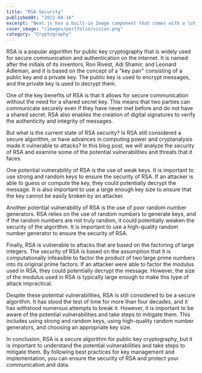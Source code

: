 ```yaml
---
title: "RSA Security"
publishedAt: "2022-04-16"
excerpt: "Next.js has a built-in Image component that comes with a lot of performance optimization features when you are using it."
cover_image: "/images/portfolio/vision.png"
category: "Cryptography"
---
```


RSA is a popular algorithm for public key cryptography that is widely used for secure communication and authentication on the internet. It is named after the initials of its inventors, Ron Rivest, Adi Shamir, and Leonard Adleman, and it is based on the concept of a "key pair" consisting of a public key and a private key. The public key is used to encrypt messages, and the private key is used to decrypt them.

One of the key benefits of RSA is that it allows for secure communication without the need for a shared secret key. This means that two parties can communicate securely even if they have never met before and do not have a shared secret. RSA also enables the creation of digital signatures to verify the authenticity and integrity of messages.

But what is the current state of RSA security? Is RSA still considered a secure algorithm, or have advances in computing power and cryptanalysis made it vulnerable to attacks? In this blog post, we will analyze the security of RSA and examine some of the potential vulnerabilities and threats that it faces.

One potential vulnerability of RSA is the use of weak keys. It is important to use strong and random keys to ensure the security of RSA. If an attacker is able to guess or compute the key, they could potentially decrypt the message. It is also important to use a large enough key size to ensure that the key cannot be easily broken by an attacker.

Another potential vulnerability of RSA is the use of poor random number generators. RSA relies on the use of random numbers to generate keys, and if the random numbers are not truly random, it could potentially weaken the security of the algorithm. It is important to use a high-quality random number generator to ensure the security of RSA.

Finally, RSA is vulnerable to attacks that are based on the factoring of large integers. The security of RSA is based on the assumption that it is computationally infeasible to factor the product of two large prime numbers into its original prime factors. If an attacker were able to factor the modulus used in RSA, they could potentially decrypt the message. However, the size of the modulus used in RSA is typically large enough to make this type of attack impractical.

Despite these potential vulnerabilities, RSA is still considered to be a secure algorithm. It has stood the test of time for more than four decades, and it has withstood numerous attempts to break it. However, it is important to be aware of the potential vulnerabilities and take steps to mitigate them. This includes using strong and random keys, using high-quality random number generators, and choosing an appropriate key size.

In conclusion, RSA is a secure algorithm for public key cryptography, but it is important to understand the potential vulnerabilities and take steps to mitigate them. By following best practices for key management and implementation, you can ensure the security of RSA and protect your communication and data.
